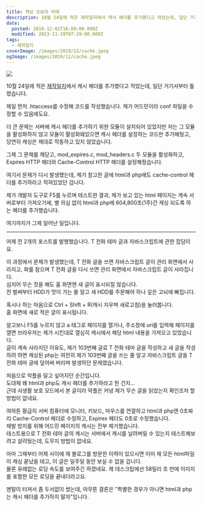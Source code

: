 ```yaml
---
title: 캐싱 초보의 비애
description: 10월 24일에 적은 제작일지에서 캐시 헤더를 추가했다고 적었는데, 일단 거기서부터 틀렸습니다. 제일 먼저 .htaccess를 수정해 코드를 작성했습니다. 제가 어드민이라 conf 파일을 수정할 수 있음에도요. 더 큰 문제는 서버에 캐시 헤더를 추가하기 위한 모듈이 설치되어 있었지만 저는 그 모듈을 활성화하지 않고 모듈이 활성화돼있으면 캐시 헤더를 설정하는 코드만 추가해뒀고, 당연히 캐싱은 제대로 작동하고 있지 않았습니다. 그제 그
date:
  posted: 2019-12-02T16:09:00.000Z
  modified: 2023-11-19T07:29:00.000Z
tags:
  - 제작일지
coverImage: /images/2019/12/cache.jpeg
ogImage: /images/2019/12/cache.jpeg
---
```


![](/images/2019/12/cache.jpeg)

10월 24일에 적은 [제작일지](/dev/191024-%eb%b8%94%eb%a1%9c%ea%b7%b8-%ec%a0%9c%ec%9e%91%ec%9d%bc%ec%a7%80)에서 캐시 헤더를 추가했다고 적었는데, 일단 거기서부터 틀렸습니다.

제일 먼저 .htaccess를 수정해 코드를 작성했습니다. 제가 어드민이라 conf 파일을 수정할 수 있음에도요.

더 큰 문제는 서버에 캐시 헤더를 추가하기 위한 모듈이 설치되어 있었지만 저는 그 모듈을 활성화하지 않고 모듈이 활성화돼있으면 캐시 헤더를 설정하는 코드만 추가해뒀고, 당연히 캐싱은 제대로 작동하고 있지 않았습니다.

그제 그 문제를 깨닫고, mod\_expires.c, mod\_headers.c 두 모듈을 활성화하고, Expires HTTP 헤더와 Cache-Control HTTP 헤더를 설정해줬습니다.

여기서 문제가 다시 발생했는데, 제가 참고한 글에 html과 php에도 cache-control 헤더를 추가하라고 적혀있었던 겁니다.

제가 개발자 도구로 F5를 누르며 테스트한 결과, 제가 보고 있는 html 페이지는 계속 서버로부터 가져오기에, 별 의심 없이 html과 php에 604,800초(1주)간 캐싱 되도록 하는 헤더를 추가했습니다.

여기까지가 그제 일어난 일입니다.

---

어제 전 2개의 포스트를 발행했습니다. T 전화 테마 글과 자바스크립트에 관한 잡담이요.

이 과정에서 문제가 발생했는데, T 전화 글을 쓰면 자바스크립트 글이 관리 화면에서 사라지고, 화를 참으며 T 전화 글을 다시 쓰면 관리 화면에서 자바스크립트 글이 사라집니다.  
심지어 무슨 짓을 해도 홈 화면엔 새 글이 표시되질 않습니다.  
전 벌써부터 HDD가 맛이 가는 줄 알고 새 HDD를 주문해야 하나 깊은 고뇌에 빠집니다.

혹시나 하는 마음으로 Ctrl + Shift + R(캐시 지우며 새로고침)을 눌러봅니다.  
홈 화면에 새로 적은 글이 표시됩니다.

알고보니 F5를 누르지 않고 a 태그로 페이지를 열거나, 주소창에 uri를 입력해 페이지를 열면 브라우저는 제가 시킨대로 열심히 캐시에서 해당 html 내용을 가져오고 있었습니다.  
글이 계속 사라지던 이유도, 제가 103번째 글로 T 전화 테마 글을 작성하고 새 글을 작성하려 하면 캐싱된 php는 여전히 제가 103번째 글을 쓰는 줄 알고 자바스크립트 글을 T 전화 테마 글에 덮어써 버리며 발생하던 문제였습니다.

처음으로 악플을 달고 싶어지던 순간입니다.  
도대체 왜 html과 php도 캐시 헤더를 추가하라고 한 건지…  
근데 사생활 보호 모드에서 본 글이라 악플은 커녕 제가 무슨 글을 읽었는지 확인조차 할 방법이 없네요.

여하튼 황급히 서버 컴퓨터에 모니터, 키보드, 마우스를 연결하고 html과 php엔 0초짜리 Cache-Control 헤더로 수정하고, Expires 헤더도 0초로 수정했습니다.  
재발 방지를 위해 어드민 페이지의 캐시는 전부 제거했습니다.  
 테스트용으로 T 전화 테마 글의 캐시는 서버에서 캐시를 날려버릴 수 있는지 테스트해보려고 살려뒀는데, 도무지 방법이 없네요.

아마 그제부터 어제 사이에 제 블로그를 방문한 이력이 있으시면 이미 제 모든 html파일이 캐싱 끝났을 테고, 이 글은 일주일 동안 보실 수 없을 겁니다.  
물론 유례없는 로딩 속도를 보여주긴 하겠네요. 제 데스크탑에선 58밀리 초 만에 이미지를 포함한 모든 로딩을 끝내더라고요.

멘탈이 터져서 좀 두서없이 썼는데, 아무튼 결론은 "특별한 경우가 아니면 html과 php는 캐시 헤더를 추가하지 말자"입니다.